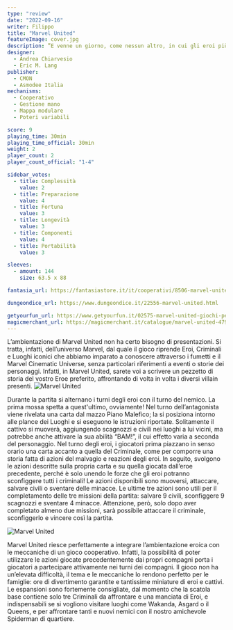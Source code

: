 ```yaml
---
type: "review"
date: "2022-09-16"
writer: Filippo
title: "Marvel United"
featureImage: cover.jpg
description: ”E venne un giorno, come nessun altro, in cui gli eroi più potenti della Terra si unirono contro una minaccia comune."
designer:
  - Andrea Chiarvesio
  - Eric M. Lang
publisher:
  - CMON
  - Asmodee Italia
mechanisms:
  - Cooperativo
  - Gestione mano
  - Mappa modulare
  - Poteri variabili

score: 9
playing_time: 30min
playing_time_official: 30min
weight: 2
player_count: 2
player_count_official: "1-4"

sidebar_votes:
  - title: Complessità
    value: 2
  - title: Preparazione
    value: 4
  - title: Fortuna
    value: 3
  - title: Longevità
    value: 3
  - title: Componenti
    value: 4
  - title: Portabilità
    value: 3

sleeves:
  - amount: 144
    size: 63.5 x 88

fantasia_url: https://fantasiastore.it/it/cooperativi/8506-marvel-united.html

dungeondice_url: https://www.dungeondice.it/22556-marvel-united.html

getyourfun_url: https://www.getyourfun.it/02575-marvel-united-giochi-per-famiglia.html
magicmerchant_url: https://magicmerchant.it/catalogue/marvel-united-47986/
---
```


<Setting>
L’ambientazione di Marvel United non ha certo bisogno di presentazioni. Si tratta, infatti, dell’universo Marvel, dal quale il gioco riprende Eroi, Criminali e Luoghi iconici che abbiamo imparato a conoscere attraverso i fumetti e il Marvel Cinematic Universe, senza particolari riferimenti a eventi o storie dei personaggi. Infatti, in Marvel United, sarete voi a scrivere un pezzetto di storia del vostro Eroe preferito, affrontando di volta in volta i diversi villain presenti.

</Setting>

<img src="./game1.jpg" alt="Marvel United" />

<Rules>

Durante la partita si alternano i turni degli eroi con il turno del nemico. La prima mossa spetta a quest'ultimo, ovviamente!
Nel turno dell’antagonista viene rivelata una carta dal mazzo Piano Malefico; la si posiziona intorno alle plance dei Luoghi e si eseguono le istruzioni riportate. Solitamente il cattivo si muoverà, aggiungendo scagnozzi e civili nei luoghi a lui vicini, ma potrebbe anche attivare la sua abilità “BAM!”, il cui effetto varia a seconda del personaggio.
Nel turno degli eroi, i giocatori prima piazzano in senso orario una carta accanto a quella del Criminale, come per comporre una storia fatta di azioni del malvagio e reazioni degli eroi. In seguito, svolgono le azioni descritte sulla propria carta e su quella giocata dall’eroe precedente, perché è solo unendo le forze che gli eroi potranno sconfiggere tutti i criminali!
Le azioni disponibili sono muoversi, attaccare, salvare civili o sventare delle minacce. Le ultime tre azioni sono utili per il completamento delle tre missioni della partita: salvare 9 civili, sconfiggere 9 scagnozzi e sventare 4 minacce. Attenzione, però, solo dopo aver completato almeno due missioni, sarà possibile attaccare il criminale, sconfiggerlo e vincere così la partita.

</Rules>

<img src="./game2.jpg" alt="Marvel United" />

<Feedback>

Marvel United riesce perfettamente a integrare l’ambientazione eroica con le meccaniche di un gioco <Link to='/mechanisms/cooperativo/'>cooperativo</Link>. Infatti, la possibilità di poter utilizzare le azioni giocate precedentemente dai propri compagni porta i giocatori a partecipare attivamente nei turni dei compagni.
Il gioco non ha un’elevata difficoltà, il tema e le meccaniche lo rendono perfetto per le famiglie: ore di divertimento garantite e tantissime miniature di eroi e cattivi. Le espansioni sono fortemente consigliate, dal momento che la scatola base contiene solo tre Criminali da affrontare e una manciata di Eroi, e indispensabili se si vogliono visitare luoghi come Wakanda, Asgard o il Queens, e per affrontare tanti e nuovi nemici con il nostro amichevole Spiderman di quartiere.

</Feedback>

<Instagram id="CikKE_JDivF" />
